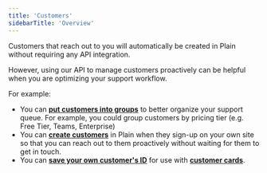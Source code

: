 ```yaml
---
title: 'Customers'
sidebarTitle: 'Overview'
---
```


Customers that reach out to you will automatically be created in Plain without requiring any API integration.

However, using our API to manage customers proactively can be helpful when you are optimizing your support workflow.

For example:

- You can [**put customers into groups**](/graphql/customers/customer-groups/) to better organize your support queue. For example, you could group customers by pricing tier (e.g. Free Tier, Teams, Enterprise)
- You can [**create customers**](/graphql/customers/upsert/) in Plain when they sign-up on your own site so that you can reach out to them proactively without waiting for them to get in touch.
- You can [**save your own customer's ID**](/graphql/customers/upsert) for use with [**customer cards**](/customer-cards/).
